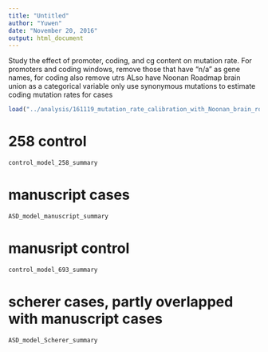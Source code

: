 ```yaml
---
title: "Untitled"
author: "Yuwen"
date: "November 20, 2016"
output: html_document
---
```


Study the effect of promoter, coding, and cg content on mutation rate.
For promoters and coding windows, remove those that have "n/a" as gene names, for coding also remove utrs
ALso have Noonan Roadmap brain union as a categorical variable
only use synonymous mutations to estimate coding mutation rates for cases
```r
load("../analysis/161119_mutation_rate_calibration_with_Noonan_brain_roadmap_union_1bp_overlap_using_synony_only_for_ASD_coding.Rdata")
```


# 258 control
```r
control_model_258_summary
```

# manuscript cases
```r
ASD_model_manuscript_summary
```

# manusript control
```r
control_model_693_summary
```

# scherer cases, partly overlapped with manuscript cases
```r
ASD_model_Scherer_summary
```